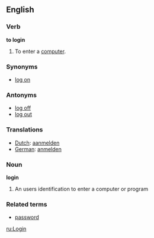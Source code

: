 {{rfc}}
==English==
===Verb===
'''to login''' 
#To enter a [[computer]]. 

===Synonyms===
*[[log on]]

===Antonyms===
*[[log off]]
*[[log out]]

===Translations===

*[[Dutch]]: [[aanmelden]]
*[[German]]: [[anmelden]]

===Noun===
'''login'''
#An users identification to enter a computer or program

===Related terms=== 
*[[password]]

[[ru:Login]]